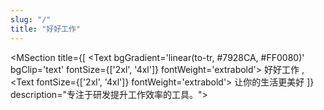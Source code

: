 ```yaml
---
slug: "/"
title: "好好工作"
---
```


<MSection title={[
    <Text
        bgGradient='linear(to-tr, #7928CA, #FF0080)'
        bgClip='text'
        fontSize={['2xl', '4xl']}
        fontWeight='extrabold'>
        好好工作
    </Text>,
    <Text fontSize={['2xl', '4xl']}
        fontWeight='extrabold'>
        让你的生活更美好
    </Text>
]} description="专注于研发提升工作效率的工具。">

</MSection>